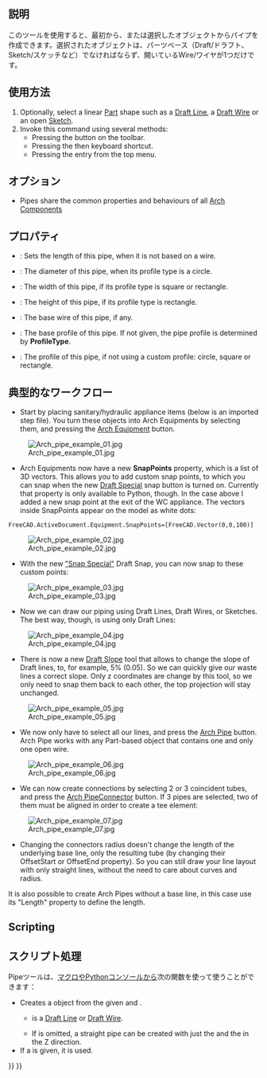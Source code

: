 <languages/>

<div class="mw-translate-fuzzy">
{{docnav/ja|[[Arch_CompPipe/ja|Arch CompPipe]]|[[Arch_PipeConnector/ja|Pipe Connector]]|[[Arch_Workbench/ja|Arch]]|IconL=Arch_CompPipe.png |IconC=Workbench_Arch.svg |IconR=Arch_PipeConnector.svg}}
</div>

{{VeryImportantMessage|THIS COMMAND IS PART OF THE INTEGRATED [[BIM_Workbench|BIM WORKBENCH]] IN V1.0<br>
This page has been updated for that version.}}

<div class="mw-translate-fuzzy">
{{GuiCommand/ja
|Name=Arch Pipe
|Name/ja=Arch Pipe
|Workbenches=[[Arch Module|Arch]]
|MenuLocation=Arch → Pipe Tools → Pipe
|Shortcut={{KEY|P}} {{KEY|I}}
|SeeAlso=[[Arch PipeConnector/ja|Arch PipeConnector]]
|Version=0.17
}}
</div>

<span id="Description"></span>
==説明== 

<div class="mw-translate-fuzzy">
{{Version|0.17}}
このツールを使用すると、最初から、または選択したオブジェクトからパイプを作成できます。選択されたオブジェクトは、パーツベース（Draft/ドラフト、Sketch/スケッチなど）でなければならず、開いているWire/ワイヤが1つだけです。
</div>

<span id="Usage"></span>
<div class="mw-translate-fuzzy">
==使用方法==
</div>

# Optionally, select a linear [[Part_Workbench|Part]] shape such as a [[Draft_Line|Draft Line]], a [[Draft_Wire|Draft Wire]] or an open [[Sketcher_NewSketch|Sketch]].
# Invoke this command using several methods:
#* Pressing the {{Button|[[Image:Arch_Pipe.svg|16px]] [[Arch_Pipe|Pipe]]}} button on the toolbar.
#* Pressing the {{KEY|P}} then {{KEY|I}} keyboard shortcut.
#* Pressing the {{MenuCommand|3D/BIM → Pipe}} entry from the top menu.

<span id="Options"></span>
==オプション==

* Pipes share the common properties and behaviours of all [[Arch_Component|Arch Components]]

<span id="Properties"></span>
==プロパティ==

* {{PropertyData|Length}}: Sets the length of this pipe, when it is not based on a wire.
* {{PropertyData|Diameter}}: The diameter of this pipe, when its profile type is a circle.
* {{PropertyData|Width}}: The width of this pipe, if its profile type is square or rectangle.
* {{PropertyData|Height}}: The height of this pipe, if its profile type is rectangle.
* {{PropertyData|Base}}: The base wire of this pipe, if any.
* {{PropertyData|Profile}}: The base profile of this pipe. If not given, the pipe profile is determined by '''ProfileType'''.
* {{PropertyData|ProfileType}}: The profile of this pipe, if not using a custom profile: circle, square or rectangle.

<span id="Typical_workflow"></span>
==典型的なワークフロー==

* Start by placing sanitary/hydraulic appliance items (below is an imported step file). You turn these objects into Arch Equipments by selecting them, and pressing the [[Arch_Equipment|Arch Equipment]] button.

[[Image:Arch_pipe_example_01.jpg]]

* Arch Equipments now have a new '''SnapPoints''' property, which is a list of 3D vectors. This allows you to add custom snap points, to which you can snap when the new [[Draft_Snap_Special|Draft Special]] snap button is turned on. Currently that property is only available to Python, though. In the case above I added a new snap point at the exit of the WC appliance. The vectors inside SnapPoints appear on the model as white dots:

 FreeCAD.ActiveDocument.Equipment.SnapPoints=[FreeCAD.Vector(0,0,100)]

[[Image:Arch_pipe_example_02.jpg]]

* With the new [[Draft_Snap_Special|"Snap Special"]] Draft Snap, you can now snap to these custom points:

[[Image:Arch_pipe_example_03.jpg]]

* Now we can draw our piping using Draft Lines, Draft Wires, or Sketches. The best way, though, is using only Draft Lines:

[[Image:Arch_pipe_example_04.jpg]]

* There is now a new [[Draft_Slope|Draft Slope]] tool that allows to change the slope of Draft lines, to, for example, 5% (0.05). So we can quickly give our waste lines a correct slope. Only z coordinates are change by this tool, so we only need to snap them back to each other, the top projection will stay unchanged.

[[Image:Arch_pipe_example_05.jpg]]

* We now only have to select all our lines, and press the [[Arch_Pipe|Arch Pipe]] button. Arch Pipe works with any Part-based object that contains one and only one open wire.

[[Image:Arch_pipe_example_06.jpg]]

* We can now create connections by selecting 2 or 3 coincident tubes, and press the [[Arch_PipeConnector|Arch PipeConnector]] button. If 3 pipes are selected, two of them must be aligned in order to create a tee element:

[[Image:Arch_pipe_example_07.jpg]]

* Changing the connectors radius doesn't change the length of the underlying base line, only the resulting tube (by changing their OffsetStart or OffsetEnd property). So you can still draw your line layout with only straight lines, without the need to care about curves and radius.

It is also possible to create Arch Pipes without a base line, in this case use its "Length" property to define the length.

== Scripting ==

<div class="mw-translate-fuzzy">
== スクリプト処理 ==
</div>

<div class="mw-translate-fuzzy">
Pipeツールは、[[macros|マクロ]]やPythonコンソールから次の関数を使って使うことができます：
</div>

{{Code|code=
pipe = makePipe(baseobj=None, diameter=0, length=0, placement=None, name="Pipe")
}}

* Creates a {{incode|pipe}} object from the given {{incode|baseobj}} and {{incode|diameter}}.
** {{incode|baseobj}} is a [[Draft_Line|Draft Line]] or [[Draft_Wire|Draft Wire]].
** If {{incode|baseobj}} is omitted, a straight pipe can be created with just the {{incode|diameter}} and the {{incode|length}} in the Z direction.
* If a {{incode|placement}} is given, it is used.

{{Code|code=
import Draft, Arch

p1 = FreeCAD.Vector(1000, 0, 0)
p2 = FreeCAD.Vector(2500, 200, 0)
p3 = FreeCAD.Vector(3100, 1000, 0)
p4 = FreeCAD.Vector(3500, 500, 0)
line = Draft.make_wire([p1, p2, p3, p4])

pipe = Arch.makePipe(line, 200)
FreeCAD.ActiveDocument.recompute()

pipe2 = Arch.makePipe(diameter=120, length=3000)
FreeCAD.ActiveDocument.recompute()
}}


<div class="mw-translate-fuzzy">
{{docnav/ja|[[Arch_CompPipe/ja|Arch CompPipe]]|[[Arch_PipeConnector/ja|Pipe Connector]]|[[Arch_Workbench/ja|Arch]]|IconL=Arch_CompPipe.png |IconC=Workbench_Arch.svg |IconR=Arch_PipeConnector.svg}}
</div>

{{BIM_Tools_navi{{#translation:}}}}
{{Userdocnavi{{#translation:}}}}